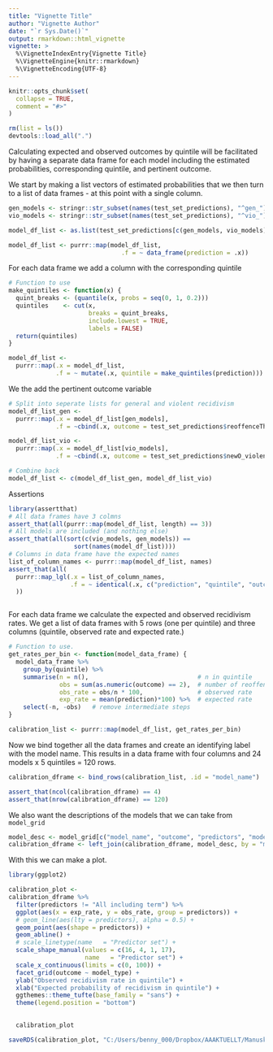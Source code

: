 ```yaml
---
title: "Vignette Title"
author: "Vignette Author"
date: "`r Sys.Date()`"
output: rmarkdown::html_vignette
vignette: >
  %\VignetteIndexEntry{Vignette Title}
  %\VignetteEngine{knitr::rmarkdown}
  %\VignetteEncoding{UTF-8}
---
```


```r
knitr::opts_chunk$set(
  collapse = TRUE,
  comment = "#>"
)
```


```r
rm(list = ls())
devtools::load_all(".")
```

Calculating expected and observed outcomes by quintile will be facilitated by having a separate data frame for each model including the estimated probabilities, corresponding quintile, and pertinent outcome.

We start by making a list vectors of estimated probabilities that we then turn to a list of data frames - at this point with a single column.
```r
gen_models <- stringr::str_subset(names(test_set_predictions), "^gen_")
vio_models <- stringr::str_subset(names(test_set_predictions), "^vio_")

model_df_list <- as.list(test_set_predictions[c(gen_models, vio_models)])

model_df_list <- purrr::map(model_df_list, 
                               .f = ~ data_frame(prediction = .x))
```

For each data frame we add a column with the corresponding quintile
```r
# Function to use
make_quintiles <- function(x) {
  quint_breaks <- (quantile(x, probs = seq(0, 1, 0.2)))
  quintiles    <- cut(x, 
                      breaks = quint_breaks, 
                      include.lowest = TRUE, 
                      labels = FALSE)
  return(quintiles)
}

model_df_list <- 
  purrr::map(.x = model_df_list,
             .f = ~ mutate(.x, quintile = make_quintiles(prediction)))
```

We the add the pertinent outcome variable

```r
# Split into seperate lists for general and violent recidivism
model_df_list_gen <- 
  purrr::map(.x = model_df_list[gen_models],
             .f = ~cbind(.x, outcome = test_set_predictions$reoffenceThisTerm))

model_df_list_vio <- 
  purrr::map(.x = model_df_list[vio_models],
             .f = ~cbind(.x, outcome = test_set_predictions$newO_violent))

# Combine back
model_df_list <- c(model_df_list_gen, model_df_list_vio)
```

Assertions
```r
library(assertthat)
# All data frames have 3 colmns
assert_that(all(purrr::map(model_df_list, length) == 3))
# All models are included (and nothing else)
assert_that(all(sort(c(vio_models, gen_models)) == 
                  sort(names(model_df_list))))
# Columns in data frame have the expected names
list_of_column_names <- purrr::map(model_df_list, names)
assert_that(all(
  purrr::map_lgl(.x = list_of_column_names,
                 .f = ~ identical(.x, c("prediction", "quintile", "outcome")))
  ))



```

For each data frame we calculate the expected and observed recidivism rates. We get a list of data frames with 5 rows (one per quintile) and three columns (quintile, observed rate and expected rate.)

```r
# Function to use. 
get_rates_per_bin <- function(model_data_frame) {
  model_data_frame %>% 
    group_by(quintile) %>% 
    summarise(n = n(),                              # n in quintile
              obs = sum(as.numeric(outcome) == 2),  # number of reoffences
              obs_rate = obs/n * 100,               # observed rate
              exp_rate = mean(prediction)*100) %>%  # expected rate
    select(-n, -obs)   # remove intermediate steps
}

calibration_list <- purrr::map(model_df_list, get_rates_per_bin)

```



Now we bind together all the data frames and create an identifying label with the model name. This results in a data frame with four columns and 24 models x 5 quintiles = 120 rows.

```r
calibration_dframe <- bind_rows(calibration_list, .id = "model_name")

assert_that(ncol(calibration_dframe) == 4)
assert_that(nrow(calibration_dframe) == 120)
```
We also want the descriptions of the models that we can take from `model_grid`

```r
model_desc <- model_grid[c("model_name", "outcome", "predictors", "model_type")]
calibration_dframe <- left_join(calibration_dframe, model_desc, by = "model_name")
```

With this we can make a plot.

```r
library(ggplot2)

calibration_plot <-
calibration_dframe %>% 
  filter(predictors != "All including term") %>% 
  ggplot(aes(x = exp_rate, y = obs_rate, group = predictors)) +
  # geom_line(aes(lty = predictors), alpha = 0.5) +
  geom_point(aes(shape = predictors)) +
  geom_abline() +
  # scale_linetype(name   = "Predictor set") +
  scale_shape_manual(values = c(16, 4, 1, 17),
                     name   = "Predictor set") +
  scale_x_continuous(limits = c(0, 100)) +
  facet_grid(outcome ~ model_type) +
  ylab("Observed recidivism rate in quintile") +
  xlab("Expected probability of recidivism in quintile") +
  ggthemes::theme_tufte(base_family = "sans") +
  theme(legend.position = "bottom")
  

  calibration_plot


```

```r
saveRDS(calibration_plot, "C:/Users/benny_000/Dropbox/AAAKTUELLT/Manuskript 2/calibration_plot.rds")
```

